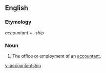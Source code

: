 ==English==

===Etymology===
''accountant'' + ''-ship''

===Noun===
{{en-noun}}

#The office or employment of an [[accountant]].

[[vi:accountantship]]